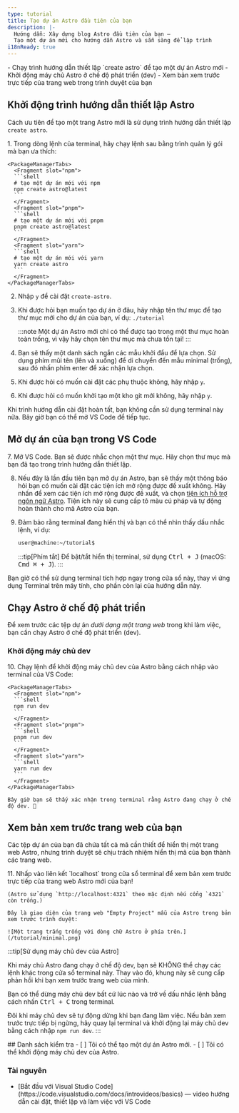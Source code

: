```yaml
---
type: tutorial
title: Tạo dự án Astro đầu tiên của bạn
description: |-
  Hướng dẫn: Xây dựng blog Astro đầu tiên của bạn —
  Tạo một dự án mới cho hướng dẫn Astro và sẵn sàng để lập trình
i18nReady: true
---
```


<PreCheck>
  - Chạy trình hướng dẫn thiết lập `create astro` để tạo một dự án Astro mới
  - Khởi động máy chủ Astro ở chế độ phát triển (dev)
  - Xem bản xem trước trực tiếp của trang web trong trình duyệt của bạn
</PreCheck>

## Khởi động trình hướng dẫn thiết lập Astro

Cách ưu tiên để tạo một trang Astro mới là sử dụng trình hướng dẫn thiết lập `create astro`.

<Steps>
1. Trong dòng lệnh của terminal, hãy chạy lệnh sau bằng trình quản lý gói mà bạn ưa thích:

    <PackageManagerTabs>
      <Fragment slot="npm">
      ```shell
      # tạo một dự án mới với npm
      npm create astro@latest
      ```
      </Fragment>
      <Fragment slot="pnpm">
      ```shell
      # tạo một dự án mới với pnpm
      pnpm create astro@latest
      ```
      </Fragment>
      <Fragment slot="yarn">
      ```shell
      # tạo một dự án mới với yarn
      yarn create astro
      ```
      </Fragment>
    </PackageManagerTabs>

2. Nhập `y` để cài đặt `create-astro`.
3. Khi được hỏi bạn muốn tạo dự án ở đâu, hãy nhập tên thư mục để tạo thư mục mới cho dự án của bạn, ví dụ:
`./tutorial`

    :::note
    Một dự án Astro mới chỉ có thể được tạo trong một thư mục hoàn toàn trống, vì vậy hãy chọn tên thư mục mà chưa tồn tại!
    :::

4. Bạn sẽ thấy một danh sách ngắn các mẫu khởi đầu để lựa chọn. Sử dụng phím mũi tên (lên và xuống) để di chuyển đến mẫu minimal (trống), sau đó nhấn phím enter để xác nhận lựa chọn.

5. Khi được hỏi có muốn cài đặt các phụ thuộc không, hãy nhập `y`.

6. Khi được hỏi có muốn khởi tạo một kho git mới không, hãy nhập `y`.
</Steps>

Khi trình hướng dẫn cài đặt hoàn tất, bạn không cần sử dụng terminal này nữa. Bây giờ bạn có thể mở VS Code để tiếp tục.

## Mở dự án của bạn trong VS Code

<Steps>
7. Mở VS Code. Bạn sẽ được nhắc chọn một thư mục. Hãy chọn thư mục mà bạn đã tạo trong trình hướng dẫn thiết lập.

8. Nếu đây là lần đầu tiên bạn mở dự án Astro, bạn sẽ thấy một thông báo hỏi bạn có muốn cài đặt các tiện ích mở rộng được đề xuất không. Hãy nhấn để xem các tiện ích mở rộng được đề xuất, và chọn [tiện ích hỗ trợ ngôn ngữ Astro](https://marketplace.visualstudio.com/items?itemName=astro-build.astro-vscode). Tiện ích này sẽ cung cấp tô màu cú pháp và tự động hoàn thành cho mã Astro của bạn.

9. Đảm bảo rằng terminal đang hiển thị và bạn có thể nhìn thấy dấu nhắc lệnh, ví dụ:

    ```sh
    user@machine:~/tutorial$
    ```

    :::tip[Phím tắt]
    Để bật/tắt hiển thị terminal, sử dụng <kbd>Ctrl + J</kbd> (macOS: <kbd>Cmd ⌘ + J</kbd>).
    :::
</Steps>

Bạn giờ có thể sử dụng terminal tích hợp ngay trong cửa sổ này, thay vì ứng dụng Terminal trên máy tính, cho phần còn lại của hướng dẫn này.



## Chạy Astro ở chế độ phát triển

Để xem trước các tệp dự án _dưới dạng một trang web_ trong khi làm việc, bạn cần chạy Astro ở chế độ phát triển (dev).

### Khởi động máy chủ dev

<Steps>
10. Chạy lệnh để khởi động máy chủ dev của Astro bằng cách nhập vào terminal của VS Code:

    <PackageManagerTabs>
      <Fragment slot="npm">
      ```shell
      npm run dev
      ```
      </Fragment>
      <Fragment slot="pnpm">
      ```shell
      pnpm run dev
      ```
      </Fragment>
      <Fragment slot="yarn">
      ```shell
      yarn run dev
      ```
      </Fragment>
    </PackageManagerTabs>

    Bây giờ bạn sẽ thấy xác nhận trong terminal rằng Astro đang chạy ở chế độ dev. 🚀
</Steps>

## Xem bản xem trước trang web của bạn

Các tệp dự án của bạn đã chứa tất cả mã cần thiết để hiển thị một trang web Astro, nhưng trình duyệt sẽ chịu trách nhiệm hiển thị mã của bạn thành các trang web.

<Steps>
11. Nhấp vào liên kết `localhost` trong cửa sổ terminal để xem bản xem trước trực tiếp của trang web Astro mới của bạn! 

    (Astro sử dụng `http://localhost:4321` theo mặc định nếu cổng `4321` còn trống.)

    Đây là giao diện của trang web "Empty Project" mẫu của Astro trong bản xem trước trình duyệt:

    ![Một trang trắng trống với dòng chữ Astro ở phía trên.](/tutorial/minimal.png)

</Steps>

:::tip[Sử dụng máy chủ dev của Astro]

Khi máy chủ Astro đang chạy ở chế độ dev, bạn sẽ KHÔNG thể chạy các lệnh khác trong cửa sổ terminal này. Thay vào đó, khung này sẽ cung cấp phản hồi khi bạn xem trước trang web của mình.

Bạn có thể dừng máy chủ dev bất cứ lúc nào và trở về dấu nhắc lệnh bằng cách nhấn <kbd>Ctrl + C</kbd> trong terminal.

Đôi khi máy chủ dev sẽ tự động dừng khi bạn đang làm việc. Nếu bản xem trước trực tiếp bị ngừng, hãy quay lại terminal và khởi động lại máy chủ dev bằng cách nhập `npm run dev`.
:::

<Box icon="check-list">
## Danh sách kiểm tra

<Checklist>
- [ ] Tôi có thể tạo một dự án Astro mới.
- [ ] Tôi có thể khởi động máy chủ dev của Astro.
</Checklist>
</Box>

### Tài nguyên

- <p>[Bắt đầu với Visual Studio Code](https://code.visualstudio.com/docs/introvideos/basics) <Badge class="neutral-badge" text="external" /> — video hướng dẫn cài đặt, thiết lập và làm việc với VS Code</p>